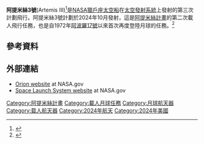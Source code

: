 {{translating|[[:en:Artemis_3|:en:Artemis 3]]||tpercent=|time=2020-12-27UTC12:34:48}}
{{Request translation|en|}}
{{noteTA
|1=zh-cn:阿耳忒弥斯; zh-tw:阿提米絲;
|G1=Astronomy
}}
{{Infobox spaceflight<!-- Copy additional parameters from [[Template:Infobox_spaceflight/doc|Template:Infobox spaceflight/doc]] when necessary -->
| name = 阿提米絲3號
| names_list = Exploration Mission-3 (2017–19)
| image = File:Artemis III.jpg
| image_caption = 阿提米絲3號任務摘要
| mission_type = 載人月球著陸
| operator = [[NASA|NASA]]
| COSPAR_ID = 
| SATCAT = 
| mission_duration = ~30天<ref name=nsf-20170922>{{cite web|url=https://www.nasaspaceflight.com/2017/09/sls-em-1-em-3-notional-mission-outline/|title=SLS EM-1 and EM-2 launch dates realign; EM-3 gains notional mission outline|last=Gebhardt|first=Chris|work=[[NASASpaceFlight.com|NASASpaceFlight.com]]|date=2017-09-22|access-date=2017-09-23}}</ref>
| distance_travelled = 
| spacecraft = {{Unbulleted list
  |[[Orion_(spacecraft)#List_of_vehicles|Orion CSM-004]]
  |[[Artemis_program#Human_Landing_System|Human Landing System]]
}}
| manufacturer = {{Unbulleted list
  |CM: [[洛克希德馬丁|洛克希德馬丁]]
  |[[European_Service_Module|ESM]]: [[空中巴士|空中巴士]]
  |HLS: {{abbr|TBD|to be determined}}
}}
| launch_date = 2024年12月 (計畫)<ref name="IG-20-018" />
| launch_rocket = {{Unbulleted list
  |CSM: [[太空發射系統|SLS Block 1]]<ref name="Artemis3OnICPS">{{cite web |last=Loff |first=Sarah |url=https://www.nasa.gov/feature/nasa-commits-to-future-artemis-missions-with-more-sls-rocket-stages |title=NASA Commits to Future Artemis Missions With More SLS Rocket Stages |publisher=[[NASA|NASA]] |date=2019-10-16 |access-date=2019-10-16}}</ref>
  |HLS: TBD
}}
| launch_site = [[甘迺迪太空中心|甘迺迪太空中心]], [[LC-39B|LC-39B]]
| landing_site = [[太平洋|太平洋]] (計畫)
| interplanetary =
 {{Infobox spaceflight/IP
   |type                = lander
<!--delete as appropriate, MUST BE ONE OF THESE OPTIONS-->
   |object              = [[月球|月球]]
   |location            = [[月球南極|月球南極]]<!--landing site-->
 }}
| insignia = 
| programme = [[阿提米絲計畫|阿提米絲計畫]]
| previous_mission = [[阿提米絲2號|阿提米絲2號]]
| next_mission = [[阿提米絲4號|阿提米絲4號]]
}}

'''阿提米絲3號'''(Artemis III)<ref>{{cite report |title=Artemis : brand book |location=Washington, D.C. |publisher=National Aeronautics and Space Administration |date=2019 |id=NP-2019-07-2735-HQ |quote=MISSION NAMING CONVENTION. While Apollo mission patches used numbers and roman numerals throughout the program, Artemis mission names will use a roman numeral convention. }}</ref>是[[NASA|NASA]][[獵戶座太空船|獵戶座太空船]]在[[太空發射系統|太空發射系統]]上發射的第三次計劃飛行。阿提米絲3號計劃於2024年10月發射，這是[[阿提米絲計畫|阿提米絲計畫]]的第二次載人飛行任務，也是自1972年[[阿波羅17號|阿波羅17號]]以來首次再度登陸月球的任務。<ref name="IG-20-018">{{cite web |url=https://oig.nasa.gov/docs/IG-20-018.pdf |title=Report No. IG-20-018: NASA's Management of the Orion Multi-Purpose Crew Vehicle Program |page=7|work=[[Office_of_Inspector_General_(United_States)|OIG]] |publisher=[[NASA|NASA]] |date=2020-07-16 |access-date=2020-07-17}}</ref>

== 參考資料==
{{reflist}}

== 外部連結 ==
* [https://www.nasa.gov/orion Orion website] at NASA.gov
* [https://www.nasa.gov/sls Space Launch System website] at NASA.gov
{{阿耳忒弥斯计划}}
[[Category:阿提米絲計畫|Category:阿提米絲計畫]]
[[Category:載人月球任務|Category:載人月球任務]]
[[Category:月球航天器|Category:月球航天器]]
[[Category:载人航天器|Category:载人航天器]]
[[Category:2024年航天|Category:2024年航天]]
[[Category:2024年美國|Category:2024年美國]]